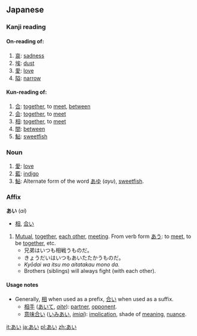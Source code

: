 == Japanese ==
===Kanji reading===
{{ja-kanjireading|rom=ai}}

====On-reading of:====
# [[哀]]: [[sadness]]
# [[埃]]: [[dust]]
# [[愛]]: [[love]]
# [[隘]]: [[narrow]]

====Kun-reading of:====
# [[合]]: [[together]], to [[meet]], [[between]]
# [[会]]: [[together]], to [[meet]]
# [[相]]: [[together]], to [[meet]]
# [[間]]: [[between]]
# [[鮎]]: [[sweetfish]]

===Noun===
{{ja-noun|h|rom=ai}}
# [[愛]]: [[love]]
# [[藍]]: [[indigo]]
# [[鮎]]: Alternate form of the word [[あゆ]] (''ayu''), [[sweetfish]].

=== Affix ===
'''あい''' (''ai'')

* [[相]], [[合い]]
# [[Mutual]], [[together]], [[each other]], [[meet]]ing.  From verb form [[あう]]: to [[meet]], to be [[together]], etc.
#* 兄弟はいつも相戦うものだ。
#* きょうだいはいつもあいたたかうものだ。
#* ''Kyōdai wa itsu mo aitatakau mono da.''
#* Brothers (siblings) will always fight (with each other).

==== Usage notes ====
* Generally, [[相]] when used as a prefix, [[合い]] when used as a suffix.
** [[相手]] ([[あいて]], ''[[aite]]''): [[partner]], [[opponent]].  
** [[意味合い]] ([[いみあい]], ''[[imiai]]''): [[implication]], shade of [[meaning]], [[nuance]].

[[it:あい]]
[[ja:あい]]
[[pl:あい]]
[[zh:あい]]